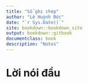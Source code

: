 --- 
title: "Sổ ghi chép"
author: "Lê Huỳnh Đức"
date: "`r Sys.Date()`"
site: bookdown::bookdown_site
output: bookdown::gitbook
documentclass: book
description: "Notes"
---

# Lời nói đầu {-}